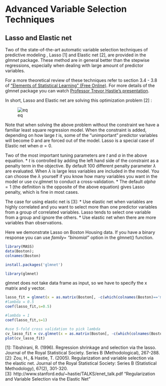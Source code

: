 
Advanced Variable Selection Techniques
================

Lasso and Elastic net 
--------------------------

Two of the state-of-the-art automatic variable selection techniques of predictive modeling , Lasso [1] and Elastic net [2], are provided in the _glmnet_ package. These method are in general better than the stepwise regressions, especially when dealing with large amount of predictor variables.

For a more theoretical review of these techniques refer to section 3.4 - 3.8 of ["Elements of Statistical Learning" (Free Online)](http://www-stat.stanford.edu/~tibs/ElemStatLearn/). For more details of the glmnet package you can watch [Professor Trevor Hastie's presentation](http://www.youtube.com/watch?v=BU2gjoLPfDc). 

In short, Lasso and Elastic net are solving this optimization problem [2] :

![eq](figure/lasso1.png)

Note that when solving the above problem without the constraint we have a familiar least square regression model. When the constraint is added, depending on how large $t$ is, some of the "unimportant" predictor variables will become 0 and are forced out of the model. Lasso is a special case of Elastic net when $\alpha = 0$.

Two of the most important tuning parameters are $t$ and $\alpha$ in the above equation. 
* $t$ is controlled by adding the left hand side of the constraint as a penalty term in the objective. By default 100 different penalty parameter $\lambda$ are evaluated. When $\lambda$ is large less variables are included in the model. You can choose the $\lambda$ yourself if you know how many variables you want in the model or use cv.glmnet to conduct a cross-validation.
* The default $alpha = 1$ (the definition is the opposite of the above equation) gives Lasso penalty, which is fine in most cases.

The case for using elastic net is [3]: 
* Use elastic net when variables are highly correlated and you want to select more than one predictor variables from a group of correlated variables. Lasso tends to select one variable from a group and ignore the others.
* Use elastic net when there are more variables than observations.

Here we demonstrate Lasso on Boston Housing data. If you have a binary response you can use _family= "binomial"_ option in the glmnet() function. 



```r
library(MASS)
data(Boston);
colnames(Boston) 
```

```r
install.packages('glmnet')
```

```r
library(glmnet)
```

glmnet does not take data frame as input, so we have to specify the x matrix and y vector.

```r
lasso_fit = glmnet(x = as.matrix(Boston[, -c(which(colnames(Boston)=='medv'))]), y = Boston$medv, alpha = 1)
#lambda = 0.5
coef(lasso_fit,s=0.5)

#lambda = 1
coef(lasso_fit,s=1)

#use 5-fold cross validation to pick lambda
cv_lasso_fit = cv.glmnet(x = as.matrix(Boston[, -c(which(colnames(Boston)=='medv'))]), y = Boston$medv, alpha = 1, nfolds = 5)
plot(cv_lasso_fit)
```


[1]: Tibshirani, R. (1996). Regression shrinkage and selection via the lasso. Journal of the Royal Statistical Society. Series B (Methodological), 267-288.
[2]: Zou, H., & Hastie, T. (2005). Regularization and variable selection via the elastic net. Journal of the Royal Statistical Society: Series B (Statistical Methodology), 67(2), 301-320.  
[3]: http://www.stanford.edu/~hastie/TALKS/enet_talk.pdf "Regularization and Variable
Selection via the Elastic Net"